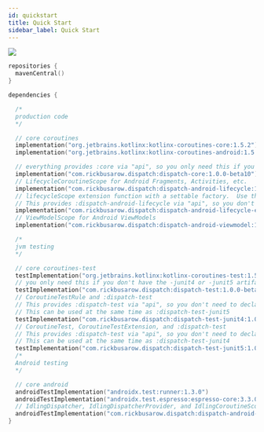 ```yaml
---
id: quickstart
title: Quick Start
sidebar_label: Quick Start
---
```


[<img src="https://img.shields.io/maven-central/v/com.rickbusarow.dispatch/dispatch-core.svg?label=Maven%20Central"/>](https://search.maven.org/search?q=com.rickbusarow.dispatch)

```kotlin
repositories {
  mavenCentral()
}

dependencies {

  /*
  production code
  */

  // core coroutines
  implementation("org.jetbrains.kotlinx:kotlinx-coroutines-core:1.5.2")
  implementation("org.jetbrains.kotlinx:kotlinx-coroutines-android:1.5.2")

  // everything provides :core via "api", so you only need this if you have no other "implementation" dispatch artifacts
  implementation("com.rickbusarow.dispatch:dispatch-core:1.0.0-beta10")
  // LifecycleCoroutineScope for Android Fragments, Activities, etc.
  implementation("com.rickbusarow.dispatch:dispatch-android-lifecycle:1.0.0-beta10")
  // lifecycleScope extension function with a settable factory.  Use this if you don't DI your CoroutineScopes
  // This provides :dispatch-android-lifecycle via "api", so you don't need to declare both
  implementation("com.rickbusarow.dispatch:dispatch-android-lifecycle-extensions:1.0.0-beta10")
  // ViewModelScope for Android ViewModels
  implementation("com.rickbusarow.dispatch:dispatch-android-viewmodel:1.0.0-beta10")

  /*
  jvm testing
  */

  // core coroutines-test
  testImplementation("org.jetbrains.kotlinx:kotlinx-coroutines-test:1.5.2")
  // you only need this if you don't have the -junit4 or -junit5 artifacts
  testImplementation("com.rickbusarow.dispatch:dispatch-test:1.0.0-beta10")
  // CoroutineTestRule and :dispatch-test
  // This provides :dispatch-test via "api", so you don't need to declare both
  // This can be used at the same time as :dispatch-test-junit5
  testImplementation("com.rickbusarow.dispatch:dispatch-test-junit4:1.0.0-beta10")
  // CoroutineTest, CoroutineTestExtension, and :dispatch-test
  // This provides :dispatch-test via "api", so you don't need to declare both
  // This can be used at the same time as :dispatch-test-junit4
  testImplementation("com.rickbusarow.dispatch:dispatch-test-junit5:1.0.0-beta10")
  /*
  Android testing
  */

  // core android
  androidTestImplementation("androidx.test:runner:1.3.0")
  androidTestImplementation("androidx.test.espresso:espresso-core:3.3.0")
  // IdlingDispatcher, IdlingDispatcherProvider, and IdlingCoroutineScope
  androidTestImplementation("com.rickbusarow.dispatch:dispatch-android-espresso:1.0.0-beta10")
}
```




[DispatcherProvider]: https://rbusarow.github.io/Dispatch/api/dispatch-core/dispatch.core/-dispatcher-provider/index.html
[DefaultCoroutineScope]: https://rbusarow.github.io/Dispatch/api/dispatch-core/dispatch.core/-default-coroutine-scope/index.html
[IOCoroutineScope]: https://rbusarow.github.io/Dispatch/api/dispatch-core/dispatch.core/-i-o-coroutine-scope/index.html
[MainCoroutineScope]: https://rbusarow.github.io/Dispatch/api/dispatch-core/dispatch.core/-main-coroutine-scope/index.html
[MainImmediateCoroutineScope]: https://rbusarow.github.io/Dispatch/api/dispatch-core/dispatch.core/-main-immediate-coroutine-scope/index.html
[UnconfinedCoroutineScope]: https://rbusarow.github.io/Dispatch/api/dispatch-core/dispatch.core/-unconfined-coroutine-scope/index.html
[launchDefault]: https://rbusarow.github.io/Dispatch/api/dispatch-core/dispatch.core/launch-default.html
[launchIO]: https://rbusarow.github.io/Dispatch/api/dispatch-core/dispatch.core/launch-i-o.html
[launchMain]: https://rbusarow.github.io/Dispatch/api/dispatch-core/dispatch.core/launch-main.html
[launchMainImmediate]: https://rbusarow.github.io/Dispatch/api/dispatch-core/dispatch.core/launch-main-immediate.html
[launchUnconfined]: https://rbusarow.github.io/Dispatch/api/dispatch-core/dispatch.core/launch-unconfined.html
[asyncDefault]: https://rbusarow.github.io/Dispatch/api/dispatch-core/dispatch.core/async-default.html
[asyncIO]: https://rbusarow.github.io/Dispatch/api/dispatch-core/dispatch.core/async-i-o.html
[asyncMain]: https://rbusarow.github.io/Dispatch/api/dispatch-core/dispatch.core/async-main.html
[asyncMainImmediate]: https://rbusarow.github.io/Dispatch/api/dispatch-core/dispatch.core/async-main-immediate.html
[asyncUnconfined]: https://rbusarow.github.io/Dispatch/api/dispatch-core/dispatch.core/async-unconfined.html
[withDefault]: https://rbusarow.github.io/Dispatch/api/dispatch-core/dispatch.core/with-default.html
[withIO]: https://rbusarow.github.io/Dispatch/api/dispatch-core/dispatch.core/with-i-o.html
[withMain]: https://rbusarow.github.io/Dispatch/api/dispatch-core/dispatch.core/with-main.html
[withMainImmediate]: https://rbusarow.github.io/Dispatch/api/dispatch-core/dispatch.core/with-main-immediate.html
[withUnconfined]: https://rbusarow.github.io/Dispatch/api/dispatch-core/dispatch.core/with-unconfined.html
[flowOnDefault]: https://rbusarow.github.io/Dispatch/api/dispatch-core/dispatch.core/flow-on-default.html
[flowOnIO]: https://rbusarow.github.io/Dispatch/api/dispatch-core/dispatch.core/flow-on-i-o.html
[flowOnMain]: https://rbusarow.github.io/Dispatch/api/dispatch-core/dispatch.core/flow-on-main.html
[flowOnMainImmediate]: https://rbusarow.github.io/Dispatch/api/dispatch-core/dispatch.core/flow-on-main-immediate.html
[flowOnUnconfined]: https://rbusarow.github.io/Dispatch/api/dispatch-core/dispatch.core/flow-on-unconfined.html


[TestProvidedCoroutineScope]: https://rbusarow.github.io/Dispatch/api/dispatch-test/dispatch.test/-test-provided-coroutine-scope/index.html
[TestDispatcherProvider]: https://rbusarow.github.io/Dispatch/api/dispatch-test/dispatch.test/-test-dispatcher-provider/index.html
[testProvided]: https://rbusarow.github.io/Dispatch/api/dispatch-test/dispatch.test/test-provided.html
[runBlockingProvided]: https://rbusarow.github.io/Dispatch/api/dispatch-test/dispatch.test/run-blocking-provided.html


[TestCoroutineRule]: https://rbusarow.github.io/Dispatch/api/dispatch-test-junit4/dispatch.test/-test-coroutine-rule/index.html


[CoroutineTest]: https://rbusarow.github.io/Dispatch/api/dispatch-test-junit5/dispatch.test/-coroutine-test/index.html
[CoroutineTestExtension]: https://rbusarow.github.io/Dispatch/api/dispatch-test-junit5/dispatch.test/-coroutine-test-extension/index.html


[IdlingCoroutineScope]: https://rbusarow.github.io/Dispatch/api/dispatch-android-espresso/dispatch.android.espresso/-idling-coroutine-scope/index.html
[IdlingDispatcher]: https://rbusarow.github.io/Dispatch/api/dispatch-android-espresso/dispatch.android.espresso/-idling-dispatcher/index.html
[IdlingDispatcherProvider]: https://rbusarow.github.io/Dispatch/api/dispatch-android-espresso/dispatch.android.espresso/-idling-dispatcher-provider/index.html


[launchOnCreate]: https://rbusarow.github.io/Dispatch/api/dispatch-android-lifecycle/dispatch.android.lifecycle/-dispatch-lifecycle-scope/launch-on-create.html
[launchOnStart]: https://rbusarow.github.io/Dispatch/api/dispatch-android-lifecycle/dispatch.android.lifecycle/-dispatch-lifecycle-scope/launch-on-start.html
[launchOnResume]: https://rbusarow.github.io/Dispatch/api/dispatch-android-lifecycle/dispatch.android.lifecycle/-dispatch-lifecycle-scope/launch-on-resume.html
[onNextCreate]: https://rbusarow.github.io/Dispatch/api/dispatch-android-lifecycle/dispatch.android.lifecycle/on-next-create.html
[onNextStart]: https://rbusarow.github.io/Dispatch/api/dispatch-android-lifecycle/dispatch.android.lifecycle/on-next-start.html
[onNextResume]: https://rbusarow.github.io/Dispatch/api/dispatch-android-lifecycle/dispatch.android.lifecycle/on-next-resume.html


[LifecycleScopeFactory]: https://rbusarow.github.io/Dispatch/api/dispatch-android-lifecycle-extensions/dispatch.android.lifecycle/-lifecycle-scope-factory/index.html


[CoroutineViewModel]: https://rbusarow.github.io/Dispatch/api/dispatch-android-viewmodel/dispatch.android.viewmodel/index.html#dispatch.android.viewmodel/CoroutineViewModel//PointingToDeclaration/
[viewModelScope]: https://rbusarow.github.io/Dispatch/api/dispatch-android-viewmodel/dispatch.android.viewmodel/-dispatch-view-model/index.html#dispatch.android.viewmodel/DispatchViewModel/viewModelScope/#/PointingToDeclaration/
[ViewModelScopeFactory]: https://rbusarow.github.io/Dispatch/api/dispatch-android-viewmodel/dispatch.android.viewmodel/-view-model-scope-factory/index.html

[androidx-lifecycle-runtime-ktx]: https://developer.android.com/jetpack/androidx/releases/lifecycle
[androidx-lifecycle-viewmodel-ktx]: https://cs.android.com/androidx/platform/frameworks/support/+/androidx-master-dev:lifecycle/lifecycle-viewmodel-ktx/src/main/java/androidx/lifecycle/ViewModel.kt;l=42
[androidx-lifecycleScope]: https://cs.android.com/androidx/platform/frameworks/support/+/androidx-master-dev:lifecycle/lifecycle-runtime-ktx/src/main/java/androidx/lifecycle/Lifecycle.kt;l=44
[androidx-viewModelScope]: https://developer.android.com/topic/libraries/architecture/coroutines#viewmodelscope
[b/146370660]: https://issuetracker.google.com/issues/146370660
[CoroutineContext]: https://kotlinlang.org/api/latest/jvm/stdlib/kotlin.coroutines/-coroutine-context/
[CoroutineDispatcher]: https://kotlin.github.io/kotlinx.coroutines/kotlinx-coroutines-core/kotlinx.coroutines/-coroutine-dispatcher/index.html
[CoroutineScope]: https://kotlin.github.io/kotlinx.coroutines/kotlinx-coroutines-core/kotlinx.coroutines/coroutine-scope.html
[Deferred]: https://kotlin.github.io/kotlinx.coroutines/kotlinx-coroutines-core/kotlinx.coroutines/-deferred/index.html
[Detekt]: https://github.com/detekt/detekt
[dispatch-android-espresso]: https://rbusarow.github.io/Dispatch/api/dispatch-android-espresso/dispatch.android.espresso/index.html
[dispatch-android-lifecycle-extensions]: https://rbusarow.github.io/Dispatch/api/dispatch-android-lifecycle-extensions/dispatch.android.lifecycle/index.html
[dispatch-android-lifecycle]: https://rbusarow.github.io/Dispatch/api/dispatch-android-lifecycle/dispatch.android.lifecycle/index.html
[dispatch-android-viewmodel]: https://rbusarow.github.io/Dispatch/api/dispatch-android-viewmodel/dispatch.android.viewmodel/index.html
[dispatch-core]: https://rbusarow.github.io/Dispatch/api/dispatch-core/dispatch.core/index.html
[dispatch-detekt]: https://rbusarow.github.io/Dispatch/api/dispatch-detekt/dispatch.detekt/index.html
[dispatch-test-junit4]: https://rbusarow.github.io/Dispatch/api/dispatch-test-junit4/dispatch.test/index.html
[dispatch-test-junit5]: https://rbusarow.github.io/Dispatch/api/dispatch-test-junit5/dispatch.test/index.html
[dispatch-test]: https://rbusarow.github.io/Dispatch/api/dispatch-test/dispatch.test/index.html
[Dispatchers.Default]: https://kotlin.github.io/kotlinx.coroutines/kotlinx-coroutines-core/kotlinx.coroutines/-dispatchers/-default.html
[Dispatchers.IO]: https://kotlin.github.io/kotlinx.coroutines/kotlinx-coroutines-core/kotlinx.coroutines/-dispatchers/-io.html
[Dispatchers.Main.immediate]: https://kotlin.github.io/kotlinx.coroutines/kotlinx-coroutines-core/kotlinx.coroutines/-main-coroutine-dispatcher/immediate.html
[Dispatchers.Main]: https://kotlin.github.io/kotlinx.coroutines/kotlinx-coroutines-core/kotlinx.coroutines/-dispatchers/-main.html
[Dispatchers.setMain]: https://kotlin.github.io/kotlinx.coroutines/kotlinx-coroutines-test/kotlinx.coroutines.test/kotlinx.coroutines.-dispatchers/set-main.html
[Dispatchers.Unconfined]: https://kotlin.github.io/kotlinx.coroutines/kotlinx-coroutines-core/kotlinx.coroutines/-dispatchers/-unconfined.html
[Dispatchers]: https://kotlin.github.io/kotlinx.coroutines/kotlinx-coroutines-core/kotlinx.coroutines/-dispatchers/index.html
[Espresso]: https://developer.android.com/training/testing/espresso
[IdlingResource]: https://developer.android.com/training/testing/espresso/idling-resource
[Job]: https://kotlin.github.io/kotlinx.coroutines/kotlinx-coroutines-core/kotlinx.coroutines/-job/index.html
[kotlin.coroutineContext]: https://kotlinlang.org/api/latest/jvm/stdlib/kotlin.coroutines/coroutine-context.html
[kotlinx.coroutines]: https://kotlin.github.io/kotlinx.coroutines/
[kotlinx.runBlockingTest]: https://kotlin.github.io/kotlinx.coroutines/kotlinx-coroutines-test/kotlinx.coroutines.test/run-blocking-test.html
[LiveData]: https://developer.android.com/reference/androidx/lifecycle/LiveData
[TestCoroutineDispatcher]: https://kotlin.github.io/kotlinx.coroutines/kotlinx-coroutines-test/kotlinx.coroutines.test/-test-coroutine-dispatcher/index.html
[TestCoroutineScope]: https://kotlin.github.io/kotlinx.coroutines/kotlinx-coroutines-test/kotlinx.coroutines.test/-test-coroutine-scope/index.html
[ViewModel.onCleared]: https://developer.android.com/reference/androidx/lifecycle/ViewModel#onCleared()
[ViewModel]: https://developer.android.com/reference/androidx/lifecycle/ViewModel


[DispatchLifecycleScope-class]: https://rbusarow.github.io/Dispatch/api/dispatch-android-lifecycle/dispatch.android.lifecycle/-dispatch-lifecycle-scope/index.html
[dispatchLifecycleScope-extension]: https://rbusarow.github.io/Dispatch/api/dispatch-android-lifecycle-extensions/dispatch.android.lifecycle/index.html#dispatch.android.lifecycle/dispatchLifecycleScope/androidx.lifecycle.LifecycleOwner#/PointingToDeclaration/
